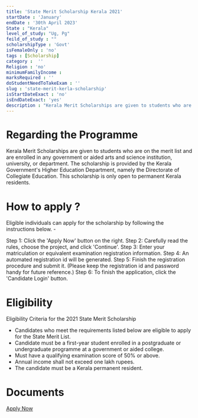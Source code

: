```yaml
---
title: 'State Merit Scholarship Kerala 2021'
startDate : 'January'
endDate : '30th April 2023'
State : "Kerala"
level_of_study: "Ug, Pg"
feild_of_study : ""
scholarshipType : 'Govt'
isFemaleOnly : 'no'
tags : [Scholarship]
category :  ''
Religion : 'no'
minimumFamilyIncome :
marksRequired : ''
doStudentNeedToTakeExam : ''
slug : 'state-merit-kerla-scholarship'
isStartDateExact : 'no'
isEndDateExact: 'yes'
description : "Kerala Merit Scholarships are given to students who are on the merit list and are enrolled in any government or aided arts and science institution, university, or department."
---     
```


# Regarding the Programme
Kerala Merit Scholarships are given to students who are on the merit list and are enrolled in any government or aided arts and science institution, university, or department.
The scholarship is provided by the Kerala Government's Higher Education Department, namely the Directorate of Collegiate Education. This scholarship is only open to permanent Kerala residents. 



# How to apply ?
Eligible individuals can apply for the scholarship by following the instructions below. -

Step 1: Click the 'Apply Now' button on the right.
Step 2: Carefully read the rules, choose the project, and click 'Continue'. 
Step 3: Enter your matriculation or equivalent examination registration information. 
Step 4: An automated registration id will be generated. 
Step 5: Finish the registration procedure and submit it. (Please keep the registration id and password handy for future reference.)
Step 6: To finish the application, click the 'Candidate Login' button. 




# Eligibility
Eligibility Criteria for the 2021 State Merit Scholarship
 - Candidates who meet the requirements listed below are eligible to apply for the State Merit List. 
 - Candidate must be a first-year student enrolled in a postgraduate or undergraduate programme at a government or aided college.
 - Must have a qualifying examination score of 50% or above.
 - Annual income shall not exceed one lakh rupees. 
 - The candidate must be a Kerala permanent resident.



# Documents


[Apply Now](http://collegiateedu.kerala.gov.in/?page_id=1219)